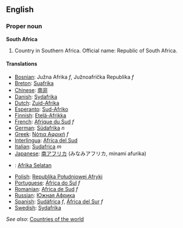 ==English==

===Proper noun===
'''South Africa'''
# Country in Southern Africa. Official name: Republic of South Africa.

====Translations====

*[[Bosnian]]: Južna Afrika ''f'', Južnoafrička Republika ''f''
*[[Breton]]: [[Suafrika]]
*[[Chinese]]: [[南非]]
*[[Danish]]: [[Sydafrika]]
*[[Dutch]]: [[Zuid-Afrika]]
*[[Esperanto]]: [[Sud-Afriko]]
*[[Finnish]]: [[Etelä-Afrikka]]
*[[French]]: [[Afrique du Sud]] ''f''
*[[German]]: [[Südafrika]] ''n''
*[[Greek]]: [[Νότια Αφρική]] ''f''
*[[Interlingua]]: [[Africa del Sud]]
*[[Italian]]: [[Sudafrica]] ''m''
*[[Japanese]]: [[南アフリカ]] (みなみアフリカ, minami afurika)
*{{ms}}: [[Afrika Selatan]]
*[[Polish]]: [[Republika Południowej Afryki]]
*[[Portuguese]]: [[África do Sul]] ''f''
*[[Romanian]]: [[Africa de Sud]] ''f''
*[[Russian]]: [[Южная Африка]]
*[[Spanish]]: [[Sudáfrica]] ''f'', [[África del Sur]] ''f''
*[[Swedish]]: [[Sydafrika]]

''See also'': [[Countries of the world]]